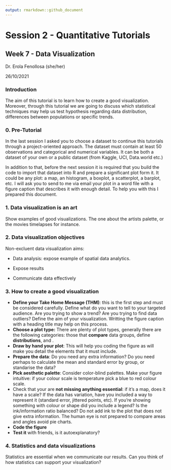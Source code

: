 ```yaml
---
output: rmarkdown::github_document
---
```


# Session 2 - Quantitative Tutorials

## Week 7 - Data Visualization

Dr. Erola Fenollosa (she/her)

26/10/2021

### Introduction

The aim of this tutorial is to learn how to create a good visualization. Moreover, through this tutorial we are going to discuss which statistical techniques may help us test hypothesis regarding data distribution, differences between populations or specific trends.

### 0. Pre-Tutorial

In the last session I asked you to choose a dataset to continue this tutorials through a project-oriented approach. The dataset must contain at least 50 observations and categorical and numerical variables. It can be both a dataset of your own or a public dataset (from Kaggle, UCI, Data.world etc.)

In addition to that, before the next session it is required that you build the code to import that dataset into R and prepare a significant plot form it. It could be any plot: a map, an histogram, a boxplot, a scatterplot, a barplot, etc. I will ask you to send to me via email your plot in a word file with a figure caption that describes it with enough detail. To help you with this I prepared this document.

### 1. Data visualization is an art

Show examples of good visualizations. The one about the artists palette, or the movies timelapses for instance.

### 2. Data visualization objectives

Non-excluent data visualization aims:

-   Data analysis: expose example of spatial data analytics.

-   Expose results

-   Communicate data effectively

### 3. How to create a good visualization

-   **Define your Take Home Message (THM)**: this is the first step and must be considered carefully. Define what do you want to tell to your targeted audience. Are you trying to show a trend? Are you trying to find data outliers? Define the aim of your visualization. Writting the figure caption with a heading title may help on this process.
-   **Choose a plot type:** There are plenty of plot types, generally there are the following categories: those that **compare** data groups, define **distributions**, and .
-   **Draw by hand your plot**: This will help you coding the figure as will make you detail the elements that it must include.
-   **Prepare the data**: Do you need any extra information? Do you need perhaps to calculate the mean and standard error by group, or standarise the data?
-   **Pick aesthetic palette**: Consider color-blind palettes. Make your figure intuitive: if your colour scale is temperature pick a blue to red colour scale.
-   Check that your are **not missing anything essential**: if it's a map, does it have a scale? If the data has variation, have you included a way to represent it (standard error, jittered points, etc). If you're showing something with colour or shape did you include a legend? Is the ink/information ratio balanced? Do not add ink to the plot that does not give extra information. The human eye is not prepared to compare areas and angles avoid pie charts.
-   **Code the figure**
-   **Test it** with friends, is it autoexplanatory?

### 4. Statistics and data visualizations
Statistics are essential when we communicate our results. Can you think of how statistics can support your visualization?




